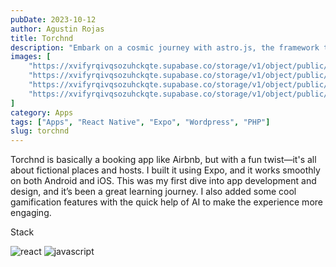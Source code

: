 ```yaml
---
pubDate: 2023-10-12
author: Agustin Rojas
title: Torchnd
description: "Embark on a cosmic journey with astro.js, the framework that makes interstellar development a breeze. Pair it with Tailwind CSS for a design that's out of this world"
images: [
    "https://xvifyrqivqsozuhckqte.supabase.co/storage/v1/object/public/Images/torchnd/torchnd01bigmobile.png?t=2024-07-07T19%3A12%3A25.383Z",
    "https://xvifyrqivqsozuhckqte.supabase.co/storage/v1/object/public/Images/torchnd/torchnd02bigmobile.png?t=2024-07-07T19%3A12%3A31.468Z",
    "https://xvifyrqivqsozuhckqte.supabase.co/storage/v1/object/public/Images/torchnd/torchnd03bigmobile.png?t=2024-07-07T19%3A12%3A38.850Z",
    "https://xvifyrqivqsozuhckqte.supabase.co/storage/v1/object/public/Images/torchnd/torchnd05bigmobile.png"
]
category: Apps
tags: ["Apps", "React Native", "Expo", "Wordpress", "PHP"]
slug: torchnd
---
```


<ProjectImages client:only images={frontmatter.images}/>

Torchnd is basically a booking app like Airbnb, but with a fun twist—it's all about fictional places and hosts. I built it using Expo, and it works smoothly on both Android and iOS. This was my first dive into app development and design, and it’s been a great learning journey. I also added some cool gamification features with the quick help of AI to make the experience more engaging.

<div className="not-prose">
<div> <p className="font-chrono text-platinum text-4xl tracking-wide ">Stack</p></div>
<div className="flex gap-2">
<Image
    src={expo}
    alt="react"
    class="rounded-md w-12 tablet:w-16 laptop:w-16"
/>
<Image
    src={javascript}
    alt="javascript"
    class="rounded-md w-12 tablet:w-16 laptop:w-16"
/>

</div>
</div>
